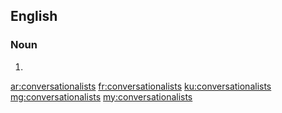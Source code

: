 ==English==

===Noun===
{{head|en}}

# {{plural of|conversationalist}}

[[ar:conversationalists]]
[[fr:conversationalists]]
[[ku:conversationalists]]
[[mg:conversationalists]]
[[my:conversationalists]]